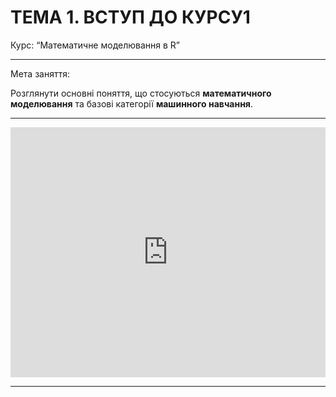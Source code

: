 # ТЕМА 1. ВСТУП ДО КУРСУ1 {.unnumbered}

Курс: "Математичне моделювання в R"

---

Мета заняття:

Розглянути основні поняття, що стосуються **математичного моделювання** та базові категорії **машинного навчання**.

---

<iframe src="https://onedrive.live.com/embed?cid=0A1340BA71B3F0AA&amp;resid=A1340BA71B3F0AA%214482&amp;authkey=AOdpfz_sssPyVHw&amp;em=2&amp;wdAr=1.7777777777777777" width="100%" height="400px" frameborder="0">Це вбудований документ <a target="_blank" href="https://office.com">Microsoft Office</a> на платформі <a target="_blank" href="https://office.com/webapps">Office</a>.</iframe>

---


